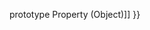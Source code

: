 {{Page_Title}}
{{Flags}}
{{Summary_Section|Specifies the function that creates an object.

}}
{{JS_Syntax|Formats={{JS_Syntax_Format
|Format= object.constructor}}
}}
{{Remarks_Section
|Remarks=The required object is the name of an object or function.

The '''constructor''' property is a member of the prototype of every object that has a prototype. This includes all intrinsic JavaScript objects except the '''Global''' and '''Math''' objects. The '''constructor''' property contains a reference to the function that constructs instances of that particular object.
}}
{{Examples_Section
|Not_required=No
|Examples={{Single_Example
|Language=JavaScript
|Description=The following example illustrates the use of the constructor property.

|Code= // A constructor function.
 function MyObj() {
     this.number = 1;
 }
 
 var x = new String("Hi");
 
 if (x.constructor == String)
     document.write("Object is a String.");
 document.write ("&lt;br /&gt;");
 
 var y = new MyObj;
 if (y.constructor == MyObj)
     document.write("Object constructor is MyObj.");
 
 // Output:
 // Object is a String.
 // Object constructor is MyObj.
}}}}
{{See_Also_Section
|Manual_links=* [[javascript/Object/prototype{{!}}prototype Property (Object)]]
}}
{{Topics | JS Basic}}

{{External_Attribution
|Is_CC-BY-SA=No
|Sources=MSDN
|MDN_link=
|MSDN_link=http://msdn.microsoft.com/en-us/library/ie/c1hcx253(v=vs.94).aspx
|HTML5Rocks_link=
}}
